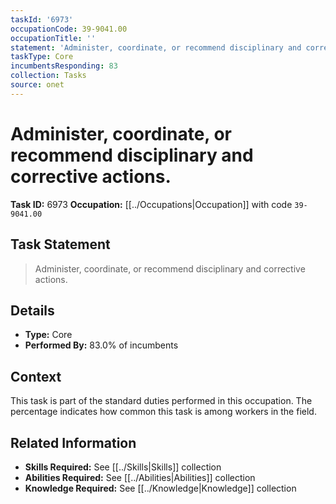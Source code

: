 ```yaml
---
taskId: '6973'
occupationCode: 39-9041.00
occupationTitle: ''
statement: 'Administer, coordinate, or recommend disciplinary and corrective actions.'
taskType: Core
incumbentsResponding: 83
collection: Tasks
source: onet
---
```

# Administer, coordinate, or recommend disciplinary and corrective actions.

**Task ID:** 6973
**Occupation:** [[../Occupations|Occupation]] with code `39-9041.00`

## Task Statement

> Administer, coordinate, or recommend disciplinary and corrective actions.

## Details

- **Type:** Core
- **Performed By:** 83.0% of incumbents

## Context

This task is part of the standard duties performed in this occupation. The percentage indicates how common this task is among workers in the field.

## Related Information

- **Skills Required:** See [[../Skills|Skills]] collection
- **Abilities Required:** See [[../Abilities|Abilities]] collection
- **Knowledge Required:** See [[../Knowledge|Knowledge]] collection
